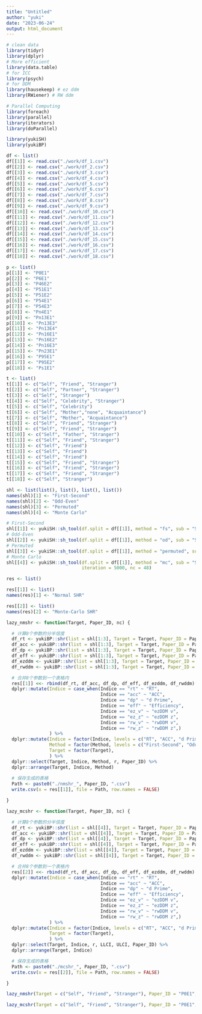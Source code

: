 ```yaml
---
title: "Untitled"
author: "yuki"
date: "2023-06-24"
output: html_document
---
```

```r
# clean data
library(tidyr)
library(dplyr)
# More efficient
library(data.table)
# for ICC
library(psych)
# for DDM
library(hausekeep) # ez ddm
library(RWiener) # RW ddm

# Parallel Computing
library(foreach)
library(parallel)
library(iterators)
library(doParallel)

library(yukiSH)
library(yukiBP)
```

```r
df <- list()
df[[1]] <- read.csv("./work/df_1.csv")
df[[2]] <- read.csv("./work/df_2.csv")
df[[3]] <- read.csv("./work/df_3.csv")
df[[4]] <- read.csv("./work/df_4.csv")
df[[5]] <- read.csv("./work/df_5.csv")
df[[6]] <- read.csv("./work/df_6.csv")
df[[7]] <- read.csv("./work/df_7.csv")
df[[8]] <- read.csv("./work/df_8.csv")
df[[9]] <- read.csv("./work/df_9.csv")
df[[10]] <- read.csv("./work/df_10.csv")
df[[11]] <- read.csv("./work/df_11.csv")
df[[12]] <- read.csv("./work/df_12.csv")
df[[13]] <- read.csv("./work/df_13.csv")
df[[14]] <- read.csv("./work/df_14.csv")
df[[15]] <- read.csv("./work/df_15.csv")
df[[16]] <- read.csv("./work/df_16.csv")
df[[17]] <- read.csv("./work/df_17.csv")
df[[18]] <- read.csv("./work/df_18.csv")
```

```r
p <- list()
p[[1]] <- "P0E1"    
p[[2]] <- "P6E1"    
p[[3]] <- "P46E2"    
p[[4]] <- "P51E1"   
p[[5]] <- "P51E2"   
p[[6]] <- "P54E1"  
p[[7]] <- "P54E3"   
p[[8]] <- "Pn4E1"  
p[[9]] <- "Pn13E1"  
p[[10]] <- "Pn13E3"   
p[[11]] <- "Pn13E4"  
p[[12]] <- "Pn16E1"   
p[[13]] <- "Pn16E2"   
p[[14]] <- "Pn16E3"   
p[[15]] <- "Pn23E1"   
p[[16]] <- "P95E1"   
p[[17]] <- "P95E2"   
p[[18]] <- "Ps1E1"    
```

```r
t <- list()
t[[1]] <- c("Self", "Friend", "Stranger")
t[[2]] <- c("Self", "Partner", "Stranger")
t[[3]] <- c("Self", "Stranger")
t[[4]] <- c("Self", "Celebrity", "Stranger")
t[[5]] <- c("Self", "Celebrity")
t[[6]] <- c("Self", "Mother","none", "Acquaintance")
t[[7]] <- c("Self", "Mother", "Acquaintance")
t[[8]] <- c("Self", "Friend", "Stranger")
t[[9]] <- c("Self", "Friend", "Stranger")
t[[10]] <- c("Self", "Father", "Stranger")
t[[11]] <- c("Self", "Friend", "Stranger")
t[[12]] <- c("Self", "Friend")
t[[13]] <- c("Self", "Friend")
t[[14]] <- c("Self", "Friend")
t[[15]] <- c("Self", "Friend", "Stranger")
t[[16]] <- c("Self", "Friend", "Stranger")
t[[17]] <- c("Self", "Friend", "Stranger")
t[[18]] <- c("Self", "Stranger")
```


```r
shl <- list(list(), list(), list(), list())
names(shl)[1] <- "First-Second"
names(shl)[2] <- "Odd-Even"
names(shl)[3] <- "Permuted"
names(shl)[4] <- "Monte Carlo"
```

```r
# First-Second
shl[[1]] <- yukiSH::sh_tool(df.split = df[[1]], method = "fs", sub = "Subject", var1 = "Matching", var2 = "Identity", var3 = "Session")
# Odd-Even
shl[[2]] <- yukiSH::sh_tool(df.split = df[[1]], method = "od", sub = "Subject", var1 = "Matching", var2 = "Identity", var3 = "Session")
# Permuted
shl[[3]] <- yukiSH::sh_tool(df.split = df[[1]], method = "permuted", sub = "Subject", var1 = "Matching", var2 = "Identity", var3 = "Session")
# Monte Carlo
shl[[4]] <- yukiSH::sh_tool(df.split = df[[1]], method = "mc", sub = "Subject", var1 = "Matching", var2 = "Identity", var3 = "Session",
                            iteration = 5000, nc = 48)
```

```r
res <- list()

res[[1]] <- list()
names(res)[1] <- "Normal SHR"

res[[2]] <- list()
names(res)[2] <- "Monte-Carlo SHR"
```

```r
lazy_nmshr <- function(Target, Paper_ID, nc) {

  # 计算8个参数的分半信度 
  df_rt <- yukiBP::shr(list = shl[1:3], Target = Target, Paper_ID = Paper_ID, Indice = "rt", mc = FALSE, nc = nc)
  df_acc <- yukiBP::shr(list = shl[1:3], Target = Target, Paper_ID = Paper_ID, Indice = "acc", mc = FALSE, nc = nc)
  df_dp <- yukiBP::shr(list = shl[1:3], Target = Target, Paper_ID = Paper_ID, Indice = "dp", mc = FALSE, nc = nc)
  df_eff <- yukiBP::shr(list = shl[1:3], Target = Target, Paper_ID = Paper_ID, Indice = "eff", mc = FALSE, nc = nc)
  df_ezddm <- yukiBP::shr(list = shl[1:3], Target = Target, Paper_ID = Paper_ID, Indice = "ezddm", mc = FALSE, nc = nc)
  df_rwddm <- yukiBP::shr(list = shl[1:3], Target = Target, Paper_ID = Paper_ID, Indice = "rwddm", mc = FALSE, nc = nc)

  # 合并8个参数到一个表格内
  res[[1]] <<- rbind(df_rt, df_acc, df_dp, df_eff, df_ezddm, df_rwddm) %>%
  dplyr::mutate(Indice = case_when(Indice == "rt" ~ "RT",
                                   Indice == "acc" ~ "ACC",
                                   Indice == "dp" ~ "d Prime",
                                   Indice == "eff" ~ "Efficiency",
                                   Indice == "ez_v" ~ "ezDDM v",
                                   Indice == "ez_z" ~ "ezDDM z",
                                   Indice == "rw_v" ~ "rwDDM v",
                                   Indice == "rw_z" ~ "rwDDM z",)
                ) %>%
  dplyr::mutate(Indice = factor(Indice, levels = c("RT", "ACC", "d Prime", "Efficiency", "ezDDM v", "ezDDM z", "rwDDM v", "rwDDM z")),
                Method = factor(Method, levels = c("First-Second", "Odd-Even", "Permuted")),
                Target = factor(Target),
                ) %>%
  dplyr::select(Target, Indice, Method, r, Paper_ID) %>%
  dplyr::arrange(Target, Indice, Method)
  
  # 保存生成的表格
  Path <- paste0("./nmshr_", Paper_ID, ".csv")
  write.csv(x = res[[1]], file = Path, row.names = FALSE)

}
```

```r
lazy_mcshr <- function(Target, Paper_ID, nc) {

  # 计算8个参数的分半信度 
  df_rt <- yukiBP::shr(list = shl[[4]], Target = Target, Paper_ID = Paper_ID, Indice = "rt", mc = TRUE, nc = nc)
  df_acc <- yukiBP::shr(list = shl[[4]], Target = Target, Paper_ID = Paper_ID, Indice = "acc", mc = TRUE, nc = nc)
  df_dp <- yukiBP::shr(list = shl[[4]], Target = Target, Paper_ID = Paper_ID, Indice = "dp", mc = TRUE, nc = nc)
  df_eff <- yukiBP::shr(list = shl[[4]], Target = Target, Paper_ID = Paper_ID, Indice = "eff", mc = TRUE, nc = nc)
  df_ezddm <- yukiBP::shr(list = shl[[4]], Target = Target, Paper_ID = Paper_ID, Indice = "ezddm", mc = TRUE, nc = nc)
  df_rwddm <- yukiBP::shr(list = shl[[4]], Target = Target, Paper_ID = Paper_ID, Indice = "rwddm", mc = TRUE, nc = nc)

  # 合并8个参数到一个表格内
  res[[2]] <<- rbind(df_rt, df_acc, df_dp, df_eff, df_ezddm, df_rwddm) %>%
  dplyr::mutate(Indice = case_when(Indice == "rt" ~ "RT",
                                   Indice == "acc" ~ "ACC",
                                   Indice == "dp" ~ "d Prime",
                                   Indice == "eff" ~ "Efficiency",
                                   Indice == "ez_v" ~ "ezDDM v",
                                   Indice == "ez_z" ~ "ezDDM z",
                                   Indice == "rw_v" ~ "rwDDM v",
                                   Indice == "rw_z" ~ "rwDDM z",)
                ) %>%
  dplyr::mutate(Indice = factor(Indice, levels = c("RT", "ACC", "d Prime", "Efficiency", "ezDDM v", "ezDDM z", "rwDDM v", "rwDDM z")),
                Target = factor(Target),
                ) %>%
  dplyr::select(Target, Indice, r, LLCI, ULCI, Paper_ID) %>%
  dplyr::arrange(Target, Indice)

  # 保存生成的表格
  Path <- paste0("./mcshr_", Paper_ID, ".csv")
  write.csv(x = res[[2]], file = Path, row.names = FALSE)

}
```


```r
lazy_nmshr(Target = c("Self", "Friend", "Stranger"), Paper_ID = "P0E1", nc = 48)
```

```r
lazy_mcshr(Target = c("Self", "Friend", "Stranger"), Paper_ID = "P0E1", nc = 48)
```


